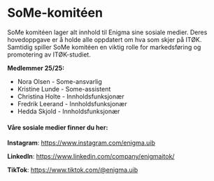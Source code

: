 # SoMe-komitéen



<Cookie />

SoMe komitéen lager alt innhold til Enigma sine sosiale medier. 
Deres hovedoppgave er å holde alle oppdatert om hva som skjer på ITØK. Samtidig 
spiller SoMe komitéen en viktig rolle for markedsføring og promotering av 
ITØK-studiet. 

**Medlemmer 25/25:**
- Nora Olsen - Some-ansvarlig 
- Kristine Lunde - Some-assistent 
- Christina Holte - Innholdsfunksjonær 
- Fredrik Leerand - Innholdsfunksjonær 
- Hedda Skjold - Innholdsfunksjonær 


#### Våre sosiale medier finner du her:

**Instagram**: <a href='https://www.instagram.com/enigma.uib'>https://www.instagram.com/enigma.uib</a>

**LinkedIn**: <a href='https://www.linkedin.com/company/enigmaitok/'>https://www.linkedin.com/company/enigmaitok/</a>

**TikTok**: <a href='https://www.tiktok.com/@enigma.uib'>https://www.tiktok.com/@enigma.uib</a>
